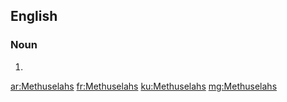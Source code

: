 {{also|methuselahs}}
==English==

===Noun===
{{head|en|noun plural form}}

# {{plural of|Methuselah|lang=en}}

[[ar:Methuselahs]]
[[fr:Methuselahs]]
[[ku:Methuselahs]]
[[mg:Methuselahs]]